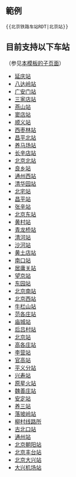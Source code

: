 <noinclude>{{Documentation subpage}}</noinclude>

== 範例 ==

 <nowiki>{{北京铁路车站RDT|北京站}}</nowiki>

== 目前支持以下车站 ==

（参见[[Special:前缀索引/Template:北京铁路车站RDT|本模板的子页面]]）

* [[Template:北京铁路车站RDT/延庆站|延庆站]]
* [[Template:北京铁路车站RDT/八达岭站|八达岭站]]
* [[Template:北京铁路车站RDT/广安门站|广安门站]]
* [[Template:北京铁路车站RDT/三家店站|三家店站]]
* [[Template:北京铁路车站RDT/燕山站|燕山站]]
* [[Template:北京铁路车站RDT/窦店站|窦店站]]
* [[Template:北京铁路车站RDT/顺义站|顺义站]]
* [[Template:北京铁路车站RDT/西枣林站|西枣林站]]
* [[Template:北京铁路车站RDT/昌平北站|昌平北站]]
* [[Template:北京铁路车站RDT/养马场站|养马场站]]
* [[Template:北京铁路车站RDT/长辛店站|长辛店站]]
* [[Template:北京铁路车站RDT/北京北站|北京北站]]
* [[Template:北京铁路车站RDT/良乡站|良乡站]]
* [[Template:北京铁路车站RDT/通州西站|通州西站]]
* [[Template:北京铁路车站RDT/清华园站|清华园站]]
* [[Template:北京铁路车站RDT/北宅站|北宅站]]
* [[Template:北京铁路车站RDT/昌平站|昌平站]]
* [[Template:北京铁路车站RDT/张辛站|张辛站]]
* [[Template:北京铁路车站RDT/北京东站|北京东站]]
* [[Template:北京铁路车站RDT/黄村站|黄村站]]
* [[Template:北京铁路车站RDT/青龙桥站|青龙桥站]]
* [[Template:北京铁路车站RDT/清河站|清河站]]
* [[Template:北京铁路车站RDT/沙河站|沙河站]]
* [[Template:北京铁路车站RDT/黄土店站|黄土店站]]
* [[Template:北京铁路车站RDT/南口站|南口站]]
* [[Template:北京铁路车站RDT/居庸关站|居庸关站]]
* [[Template:北京铁路车站RDT/望京站|望京站]]
* [[Template:北京铁路车站RDT/东园站|东园站]]
* [[Template:北京铁路车站RDT/北京南站|北京南站]]
* [[Template:北京铁路车站RDT/北京西站|北京西站]]
* [[Template:北京铁路车站RDT/牛栏山站|牛栏山站]]
* [[Template:北京铁路车站RDT/范各庄站|范各庄站]]
* [[Template:北京铁路车站RDT/庙城站|庙城站]]
* [[Template:北京铁路车站RDT/后吕村站|后吕村站]]
* [[Template:北京铁路车站RDT/北京站|北京站]]
* [[Template:北京铁路车站RDT/高各庄站|高各庄站]]
* [[Template:北京铁路车站RDT/李营站|李营站]]
* [[Template:北京铁路车站RDT/官高站|官高站]]
* [[Template:北京铁路车站RDT/平义分站|平义分站]]
* [[Template:北京铁路车站RDT/兴寿站|兴寿站]]
* [[Template:北京铁路车站RDT/星火站|原星火站]]
* [[Template:北京铁路车站RDT/魏善庄站|魏善庄站]]
* [[Template:北京铁路车站RDT/安定站|安定站]]
* [[Template:北京铁路车站RDT/养三站|养三站]]
* [[Template:北京铁路车站RDT/落坡岭站|落坡岭站]]
* [[Template:北京铁路车站RDT/柳村所|柳村线路所]]
* [[Template:北京铁路车站RDT/古北口站|古北口站]]
* [[Template:北京铁路车站RDT/通州站|通州站]]
* [[Template:北京铁路车站RDT/北京朝阳站|北京朝阳站]]
* [[Template:北京铁路车站RDT/北京丰台站|北京丰台站]]
*[[Template:北京铁路车站RDT/北京大兴站|北京大兴站]]
* [[Template:大兴机场站RDT|大兴机场站]]
